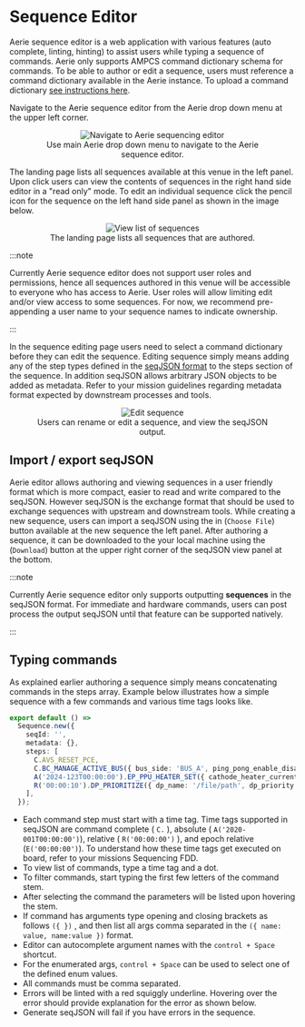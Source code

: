 # Sequence Editor

Aerie sequence editor is a web application with various features (auto complete, linting, hinting) to assist users while typing a sequence of commands. Aerie only supports AMPCS command dictionary schema for commands. To be able to author or edit a sequence, users must reference a command dictionary available in the Aerie instance. To upload a command dictionary [see instructions here](../../command-expansion/upload-command-dictionary).

Navigate to the Aerie sequence editor from the Aerie drop down menu at the upper left corner.


<figure align="center">
  <img alt="Navigate to Aerie sequencing editor" src={navigateSeq} />
  <figcaption>Use main Aerie drop down menu to navigate to the Aerie sequence editor.</figcaption>
</figure>

The landing page lists all sequences available at this venue in the left panel. Upon click users can view the contents of sequences in the right hand side editor in a "read only" mode. To edit an individual sequence click the pencil icon for the sequence on the left hand side panel as shown in the image below.


<figure align="center">
  <img alt="View list of sequences" src={viewSeq} />
  <figcaption>The landing page lists all sequences that are authored.</figcaption>
</figure>

:::note

Currently Aerie sequence editor does not support user roles and permissions, hence all sequences authored in this venue will be accessible to everyone who has access to Aerie. User roles will allow limiting edit and/or view access to some sequences. For now, we recommend pre-appending a user name to your sequence names to indicate ownership.

:::

In the sequence editing page users need to select a command dictionary before they can edit the sequence. Editing sequence simply means adding any of the step types defined in the [seqJSON format](https://github.com/NASA-AMMOS/seq-json-schema) to the steps section of the sequence. In addition seqJSON allows arbitrary JSON objects to be added as metadata. Refer to your mission guidelines regarding metadata format expected by downstream processes and tools.


<figure align="center">
  <img alt="Edit sequence" src={editSeq} />
  <figcaption>Users can rename or edit a sequence, and view the seqJSON output. </figcaption>
</figure>

## Import / export seqJSON

Aerie editor allows authoring and viewing sequences in a user friendly format which is more compact, easier to read and write compared to the seqJSON. However seqJSON is the exchange format that should be used to exchange sequences with upstream and downstream tools. While creating a new sequence, users can import a seqJSON using the in (`Choose File`) button available at the new sequence the left panel. After authoring a sequence, it can be downloaded to the your local machine using the (`Download`) button at the upper right corner of the seqJSON view panel at the bottom.

:::note

Currently Aerie sequence editor only supports outputting **sequences** in the seqJSON format. For immediate and hardware commands, users can post process the output seqJSON until that feature can be supported natively.

:::

## Typing commands

As explained earlier authoring a sequence simply means concatenating commands in the steps array. Example below illustrates how a simple sequence with a few commands and various time tags looks like.

```ts
export default () =>
  Sequence.new({
    seqId: '',
    metadata: {},
    steps: [
      C.AVS_RESET_PCE,
      C.BC_MANAGE_ACTIVE_BUS({ bus_side: 'BUS_A', ping_pong_enable_disable: 'DISABLE' }),
      A('2024-123T00:00:00').EP_PPU_HEATER_SET({ cathode_heater_current_setpoint: 120, which_ppu: 'PPU1' }),
      R('00:00:10').DP_PRIORITIZE({ dp_name: '/file/path', dp_priority: 23 }),
    ],
  });
```

- Each command step must start with a time tag. Time tags supported in seqJSON are command complete ( `C.` ), absolute ( `A('2020-001T00:00:00')`), relative ( `R('00:00:00')` ), and epoch relative (`E('00:00:00')`). To understand how these time tags get executed on board, refer to your missions Sequencing FDD.
- To view list of commands, type a time tag and a dot.
- To filter commands, start typing the first few letters of the command stem.
- After selecting the command the parameters will be listed upon hovering the stem.
- If command has arguments type opening and closing brackets as follows `({ })` , and then list all args comma separated in the `({ name: value, name:value })` format.
- Editor can autocomplete argument names with the `control + Space` shortcut.
- For the enumerated args, `control + Space` can be used to select one of the defined enum values.
- All commands must be comma separated.
- Errors will be linted with a red squiggly underline. Hovering over the error should provide explanation for the error as shown below.
- Generate seqJSON will fail if you have errors in the sequence.
